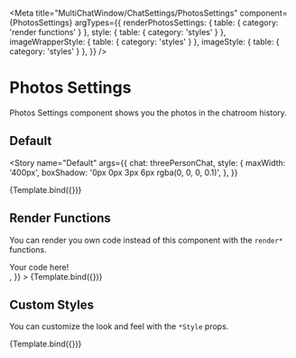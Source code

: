 

<Meta
  title="MultiChatWindow/ChatSettings/PhotosSettings"
  component={PhotosSettings}
  argTypes={{
    renderPhotosSettings: { table: { category: 'render functions' } },
    style: { table: { category: 'styles' } },
    imageWrapperStyle: { table: { category: 'styles' } },
    imageStyle: { table: { category: 'styles' } },
  }}
/>


# Photos Settings

Photos Settings component shows you the photos in the chatroom history.

## Default

<Story
  name="Default"
  args={{
    chat: threePersonChat,
    style: {
      maxWidth: '400px',
      boxShadow: '0px 0px 3px 6px rgba(0, 0, 0, 0.1)',
    },
  }}
>
  {Template.bind({})}
</Story>

<ArgsTable story="Default" />

## Render Functions

You can render you own code instead of this component with the `render*` functions.

<Canvas>
  <Story
    name="Render Functions"
    args={{
      chat: threePersonChat,
      renderPhotosSettings: () => <div>Your code here!</div>,
    }}
  >
    {Template.bind({})}
  </Story>
</Canvas>

## Custom Styles

You can customize the look and feel with the `*Style` props.

<Canvas>
  <Story
    name="Custom Styles"
    args={{
      chat: threePersonChat,
      style: {
        maxWidth: '400px',
        border: '2px solid red',
      },
      imageWrapperStyle: { border: '2px solid blue', width: 'calc(33% - 4px)' },
      imagePaddingStyle: { border: '2px solid orange' },
      imageStyle: { border: '2px solid green' },
    }}
  >
    {Template.bind({})}
  </Story>
</Canvas>

